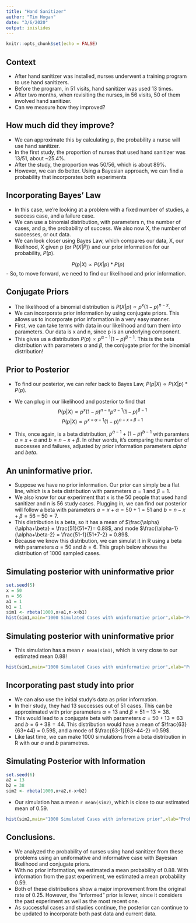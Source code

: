 ```yaml
---
title: "Hand Sanitizer"
author: "Tim Hogan"
date: "3/6/2020"
output: ioislides
---
```


```r
knitr::opts_chunk$set(echo = FALSE)
```

## Context

- After hand sanitizer was installed, nurses underwent a training program to use hand sanitizers.
- Before the program, in 51 visits, hand sanitizer was used 13 times.
- After two months, when revisiting the nurses, in 56 visits, 50 of them involved hand sanitizer.
- Can we measure how they improved?

## How much did they improve?

- We can approximate this by calculating p, the probability a nurse will use hand sanitizer.
- In the first study, the proportion of nurses that used hand sanitizer was 13/51, about ~25.4%.
- After the study, the proportion was 50/56, which is about 89%.
- However, we can do better. Using a Bayesian approach, we can find a probability that incorporates both experiments

## Incorporating Bayes' Law

- In this case, we're looking at a problem with a fixed number of studies, a success case, and a failure case.
- We can use a binomial distribution, with parameters n, the number of cases, and p, the probability of success. We also now X, the number of successes, or out data.
- We can look closer using Bayes Law, which compares our data, X, our likelihood, X given p (or $P(X|P)$) and our prior information for our probability, $P(p)$.

$$ P(p|X) \propto P(X|p)*P(p) $$
- So, to move forward, we need to find our likelihood and prior information.

## Conjugate Priors

- The likelihood of a binomial distribution is $P(X|p) \propto p^{x}(1-p)^{n-x}$.
- We can incorporate prior information by using conjugate priors. This allows us to incorporate prior information in a very easy manner.
- First, we can take terms with data in our likelihood and turn them into parameters. Our data is x and n, since p is an underlying component. 
- This gives us a distribution $P(p) \propto p^{\alpha-1}(1-p)^{\beta-1}$. This is the beta distribution with parameters $\alpha$ and $\beta$, the conjugate prior for the binomial distribution!

## Prior to Posterior

- To find our posterior, we can refer back to Bayes Law, $P(p|X) \propto P(X|p)*P(p)$.
- We can plug in our likelihood and posterior to find that
$$ P(p|X) \propto p^{x}(1-p)^{n-x} p^{\alpha-1}(1-p)^{\beta-1}$$
$$ P(p|X) \propto p^{x+\alpha-1}(1-p)^{n-x+\beta-1}$$

- This, once again, is a beta distribution, $p^{a-1} + (1-p)^{b-1}$ with paramters $a = x+ \alpha$ and $b =n-x+\beta$. In other words, it's comparing the number of successes and failures, adjusted by prior information parameters $alpha$ and $beta$.

## An uninformative prior. 

- Suppose we have no prior information. Our prior can simply be a flat line, which is a beta distribution with parameters $\alpha=1$ and $\beta=1$.
- We also know for our experiment that x is the 50 people that used hand sanitizer and n is 56 study cases. Plugging in, we can find our posterior will follow a beta with parameters $a = x + \alpha = 50+1=51$ and $b =n-x+\beta= 56-50=7$.
- This distribution is a beta, so it has a mean of $\frac{\alpha}{\alpha+\beta} = \frac{51}{51+7}= 0.88$, and mode $\frac{\alpha-1}{\alpha+\beta-2} = \frac{51-1}{51+7-2} = 0.89$.
- Because we know this distribution, we can simulat it in R using a beta with parameters $a = 50$ and $b = 6$. This graph below shows the distribution of 1000 sampled cases.


## Simulating posterior with uninformative prior


```r
set.seed(5)
x = 50
n = 56
a1 = 1
b1 = 1
sim1 <- rbeta(1000,x+a1,n-x+b1)
hist(sim1,main="1000 Simulated Cases with uninformative prior",xlab="Probability")

```

## Simulating posterior with uninformative prior

- This simulation has a mean `r mean(sim1)`, which is very close to our estimated mean 0.88!

```r
hist(sim1,main="1000 Simulated Cases with uninformative prior",xlab="Probability")
```

## Incorporating past study into prior

- We can also use the initial study's data as prior information.
- In their study, they had 13 successes out of 51 cases. This can be approximated with prior parameters $\alpha=13$ and $\beta = 51-13=38$.
- This would lead to a conjugate beta with parameters $a = 50 + 13 = 63$ and $b = 6 + 38 = 44$. This distribution would have a mean of $\frac{63}{63+44} = 0.59$, and a mode of $\frac{63-1}{63+44-2} =0.59$. 
- Like last time, we can make 1000 simulations from a beta distribution in R with our $a$ and $b$ parametres.

## Simulating Posterior with Information
```r
set.seed(6)
a2 = 13
b2 = 38
sim2 <- rbeta(1000,x+a2,n-x+b2)
```

- Our simulation has a mean `r mean(sim2)`, which is close to our estimated mean of 0.59.

```r
hist(sim2,main="1000 Simulated Cases with informative prior",xlab="Probability")
```

## Conclusions.

- We analyzed the probability of nurses using hand sanitizer from these problems using an uniformative and informative case with Bayesian likelihood and conjugate priors.
- With no prior information, we estimated a mean probability of 0.88. With  information from the past experiment, we estimated a mean probability 0.59.
- Both of these distributions show a major improvement from the original rate of 0.25. However, the "informed" prior is lower, since it considers the past experiment as well as the most recent one.
- As successful cases and studies continue, the posterior can continue to be updated to incorporate both past data and current data.

